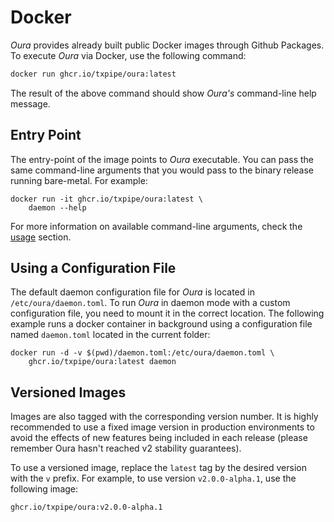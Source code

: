 # Docker

_Oura_ provides already built public Docker images through Github Packages. To execute _Oura_ via Docker, use the following command:

```sh
docker run ghcr.io/txpipe/oura:latest
```

The result of the above command should show _Oura's_ command-line help message.


## Entry Point

The entry-point of the image points to _Oura_ executable. You can pass the same command-line arguments that you would pass to the binary release running bare-metal. For example:

```
docker run -it ghcr.io/txpipe/oura:latest \
    daemon --help
```

For more information on available command-line arguments, check the [usage](../usage) section.


## Using a Configuration File

The default daemon configuration file for _Oura_ is located in `/etc/oura/daemon.toml`. To run _Oura_ in daemon mode with a custom configuration file, you need to mount it in the correct location. The following example runs a docker container in background using a configuration file named `daemon.toml` located in the current folder:

```
docker run -d -v $(pwd)/daemon.toml:/etc/oura/daemon.toml \
    ghcr.io/txpipe/oura:latest daemon
```

## Versioned Images

Images are also tagged with the corresponding version number. It is highly recommended to use a fixed image version in production environments to avoid the effects of new features being included in each release (please remember Oura hasn't reached v2 stability guarantees).

To use a versioned image, replace the `latest` tag by the desired version with the `v` prefix. For example, to use version `v2.0.0-alpha.1`, use the following image:

```
ghcr.io/txpipe/oura:v2.0.0-alpha.1
```
